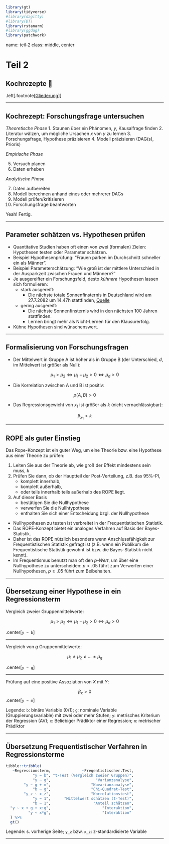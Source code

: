 
```r
library(gt)
library(tidyverse)
#library(dagitty)
#library(DT)
library(rstanarm)
#library(ggdag)
library(patchwork)
```






name: teil-2
class: middle, center



# Teil 2

## Kochrezepte 🍲



.left[.footnote[[Gliederung](#gliederung)]]


---

## Kochrezept: Forschungsfrage untersuchen

*Theoretische Phase*
1. Staunen über ein Phänomen, $y$, Kausalfrage finden
2. Literatur wälzen, um mögliche Ursachen $x$ von $y$ zu lernen
3. Forschungsfrage, Hypothese präzisieren
4. Modell präzisieren (DAG(s), Prioris)

*Empirische Phase*

5. Versuch planen
6. Daten erheben

*Analytische Phase*

7. Daten aufbereiten
8. Modell berechnen anhand eines oder mehrerer DAGs
9. Modell prüfen/kritisieren
10. Forschungsfrage beantworten



Yeah! Fertig.

---

## Parameter schätzen vs. Hypothesen prüfen

- Quantitative Studien haben oft einen von zwei (formalen) Zielen: Hypothesen testen oder Parameter schätzen.
- Beispiel Hypothesenprüfung: "Frauen parken im Durchschnitt schneller ein als Männer".
- Beispiel Parameterschätzung: "Wie groß ist der mittlere Unterschied in der Ausparkzeit zwischen Frauen und Männern?"
- Je ausgereifter ein Forschungsfeld, desto *kühnere* Hypothesen lassen sich formulieren:
    - stark ausgereift: 
      - Die nächste totale Sonnenfinsternis in Deutschland wird am 27.7.2082 um 14.47h stattfinden, [Quelle](https://www.solar-eclipse.info/de/eclipse/country/DE/)
    - gering ausgereift: 
      - Die nächste Sonnenfinsternis wird in den nächsten 100 Jahren stattfinden.
      - Lernen bringt mehr als Nicht-Lernen für den Klausurerfolg.
- Kühne Hypothesen sind wünschenswert.


---

## Formalisierung von Forschungsfragen

- Der Mittelwert in Gruppe A ist höher als in Gruppe B (der Unterschied, $d$, im Mittelwert ist größer als Null):

$$\mu_1 > \mu_2 \Leftrightarrow \mu_1 - \mu_2 > 0 \Leftrightarrow \mu_d > 0$$

- Die Korrelation zwischen A und B ist positiv:

$$\rho(A,B) > 0$$

- Das Regressionsgewicht von $x_1$ ist größer als $k$ (nicht vernachlässigbar):

$$\beta_{x_1} > k$$

---

## ROPE als guter Einstieg

Das Rope-Konzept ist ein guter Weg, um eine Theorie bzw. eine Hypothese aus einer Theorie zu prüfen:

1. Leiten Sie aus der Theorie ab, wie groß der Effekt mindestens sein muss, $k$
2. Prüfen Sie dann, ob der Hauptteil der Post-Verteilung, z.B. das 95%-PI, 
    - komplett innerhalb, 
    - komplett außerhalb, 
    - oder teils innerhalb teils außerhalb 
  des ROPE liegt.
3. Auf dieser Basis 
    - bestätigen Sie die Nullhypothese
    - verwerfen Sie die Nullhtypothese
    - enthalten Sie sich einer Entscheidung bzgl. der Nullhypothese
  

- Nullhypothesen zu testen ist verbreitet in der Frequentistischen Statistik.
- Das ROPE-Konzept bietet ein analoges Verfahren auf Basis der Bayes-Statistik.
- Daher ist das ROPE nützlich besonders wenn Anschlussfähigkeit zur Frequentistischen Statistik gefragt ist (z.B. wenn ein Publikum die Frequentistische Statistik gewohnt ist bzw. die Bayes-Statistik nicht kennt).
- Im Frequentismus benutzt man oft den *p-Wert*, um über eine Nullhypothese zu unterscheiden: $p < .05$ führt zum Verwerfen einer Nullhypothesen, $p \ge .05$ führt zum Beibehalten.

---

## Übersetzung einer Hypothese in ein Regressionsterm


Vergleich zweier Gruppenmittelwerte:

$$\mu_1 > \mu_2 \Leftrightarrow \mu_1 - \mu_2 > 0 \Leftrightarrow \mu_d > 0$$

.center[`y ~ b`]

--- 

Vergleich von $g$ Gruppenmittelwerte:

$$\mu_1 \ne \mu_2 \ne \ldots \ne \mu_g$$

.center[`y ~ g`]

--- 

Prüfung auf eine positive Assoziation von $X$ mit $Y$:

$$\beta_x > 0$$
.center[`y ~ m`]



Legende: `b`: binäre Variable (0/1); `g`: nominale Variable (Gruppierungsvariable) mit zwei oder mehr Stufen; `y`: metrisches Kriterium der Regression (AV); `x`: Beliebiger Prädiktor einer Regression; `m`: metrischer Prädiktor





---

## Übersetzung Frequentistischer Verfahren in Regressionsterme

```r
tibble::tribble(
   ~Regressionsterm,              ~Freqentistischer.Test,
            "y ~ b", "t-Test (Vergleich zweier Gruppen)",
            "y ~ g",                    "Varianzanalyse",
        "y ~ g + m",                  "Kovarianzanalyse",
            "b ~ g",                  "Chi-Quadrat-Test",
        "y_z ~ x_z",                  "Korrelationstest",
            "y ~ 1",      "Mittelwert schätzen (t-Test)",
            "b ~ 1",                   "Anteil schätzen",
  "y ~ x + g + x:g",                       "Interaktion",
          "y ~ x*g",                       "Interaktion"
  ) %>% 
  gt()
```



Legende: s. vorherige Seite; `y_z` bzw. `x_z`: z-standardisierte Variable


---

